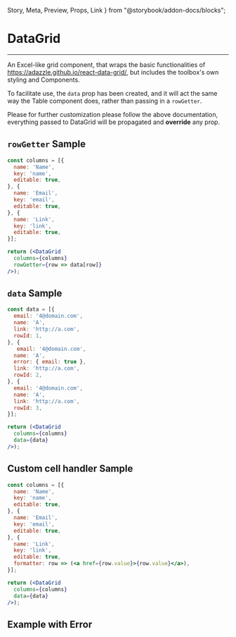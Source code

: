   Story,
  Meta,
  Preview,
  Props,
  Link
} from "@storybook/addon-docs/blocks";

<Meta title='Data/Data Grid' component={DataGrid} />

# DataGrid

<hr />

An Excel-like grid component, that wraps the basic functionalities of
https://adazzle.github.io/react-data-grid/, but includes the toolbox's own styling and Components.

To facilitate use, the ```data``` prop has been created, and it will act the same way the Table component does, rather than passing in a ```rowGetter```.

Please for further customization please follow the above documentation,
everything passed to DataGrid will be propagated and **override** any prop.

<Preview withSource="none">
  <Story name="Base">
    <Box type="primary" style={{ padding: '0px 100px', width: '100%' }}>
      <GridHandler />
    </Box>
  </Story>
</Preview>

## ```rowGetter``` Sample
```jsx
const columns = [{
  name: 'Name',
  key: 'name',
  editable: true,
}, {
  name: 'Email',
  key: 'email',
  editable: true,
}, {
  name: 'Link',
  key: 'link',
  editable: true,
}];

return (<DataGrid
  columns={columns}
  rowGetter={row => data[row]}
/>);
```

## ```data``` Sample
```jsx
const data = [{
  email: '4@domain.com',
  name: 'A',
  link: 'http://a.com',
  rowId: 1,
}, {
   email: '4@domain.com',
  name: 'A',
  error: { email: true },
  link: 'http://a.com',
  rowId: 2,
}, {
  email: '4@domain.com',
  name: 'A',
  link: 'http://a.com',
  rowId: 3,
}];

return (<DataGrid
  columns={columns}
  data={data}
/>);
```

## Custom cell handler Sample
```jsx
const columns = [{
  name: 'Name',
  key: 'name',
  editable: true,
}, {
  name: 'Email',
  key: 'email',
  editable: true,
}, {
  name: 'Link',
  key: 'link',
  editable: true,
  formatter: row => (<a href={row.value}>{row.value}</a>),
}];

return (<DataGrid
  columns={columns}
  data={data}
/>);
```

## Example with Error

<Preview withSource="none">
  <Story name="With Error">
    <Box type="primary" style={{ padding: '0px 100px', width: '100%' }}>
      <GridWithError />
    </Box>
  </Story>
</Preview>

<Props of={DataGrid} />
